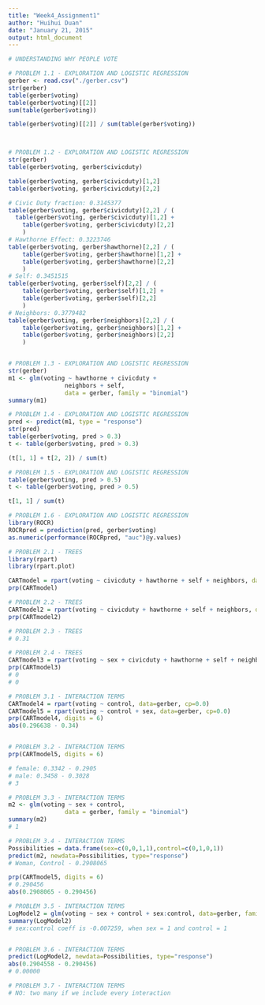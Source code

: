 ```yaml
---
title: "Week4_Assignment1"
author: "Huihui Duan"
date: "January 21, 2015"
output: html_document
---
```


```r
# UNDERSTANDING WHY PEOPLE VOTE

# PROBLEM 1.1 - EXPLORATION AND LOGISTIC REGRESSION
gerber <- read.csv("./gerber.csv")
str(gerber)
table(gerber$voting)
table(gerber$voting)[[2]]
sum(table(gerber$voting))

table(gerber$voting)[[2]] / sum(table(gerber$voting))



# PROBLEM 1.2 - EXPLORATION AND LOGISTIC REGRESSION
str(gerber)
table(gerber$voting, gerber$civicduty)

table(gerber$voting, gerber$civicduty)[1,2]
table(gerber$voting, gerber$civicduty)[2,2]

# Civic Duty fraction: 0.3145377
table(gerber$voting, gerber$civicduty)[2,2] / (
  table(gerber$voting, gerber$civicduty)[1,2] + 
	table(gerber$voting, gerber$civicduty)[2,2]
	)
# Hawthorne Effect: 0.3223746
table(gerber$voting, gerber$hawthorne)[2,2] / (
	table(gerber$voting, gerber$hawthorne)[1,2] + 
	table(gerber$voting, gerber$hawthorne)[2,2]
	)
# Self: 0.3451515
table(gerber$voting, gerber$self)[2,2] / (
	table(gerber$voting, gerber$self)[1,2] + 
	table(gerber$voting, gerber$self)[2,2]
	)
# Neighbors: 0.3779482
table(gerber$voting, gerber$neighbors)[2,2] / (
	table(gerber$voting, gerber$neighbors)[1,2] + 
	table(gerber$voting, gerber$neighbors)[2,2]
	)


# PROBLEM 1.3 - EXPLORATION AND LOGISTIC REGRESSION
str(gerber)
m1 <- glm(voting ~ hawthorne + civicduty + 
				neighbors + self, 
				data = gerber, family = "binomial")
summary(m1)

# PROBLEM 1.4 - EXPLORATION AND LOGISTIC REGRESSION
pred <- predict(m1, type = "response")
str(pred)
table(gerber$voting, pred > 0.3)
t <- table(gerber$voting, pred > 0.3)

(t[1, 1] + t[2, 2]) / sum(t)

# PROBLEM 1.5 - EXPLORATION AND LOGISTIC REGRESSION
table(gerber$voting, pred > 0.5)
t <- table(gerber$voting, pred > 0.5)

t[1, 1] / sum(t)

# PROBLEM 1.6 - EXPLORATION AND LOGISTIC REGRESSION
library(ROCR)
ROCRpred = prediction(pred, gerber$voting)
as.numeric(performance(ROCRpred, "auc")@y.values)

# PROBLEM 2.1 - TREES
library(rpart)
library(rpart.plot)

CARTmodel = rpart(voting ~ civicduty + hawthorne + self + neighbors, data=gerber)
prp(CARTmodel)

# PROBLEM 2.2 - TREES
CARTmodel2 = rpart(voting ~ civicduty + hawthorne + self + neighbors, data=gerber, cp=0.0)
prp(CARTmodel2)

# PROBLEM 2.3 - TREES
# 0.31

# PROBLEM 2.4 - TREES
CARTmodel3 = rpart(voting ~ sex + civicduty + hawthorne + self + neighbors, data=gerber, cp=0.0)
prp(CARTmodel3)
# 0
# 0

# PROBLEM 3.1 - INTERACTION TERMS
CARTmodel4 = rpart(voting ~ control, data=gerber, cp=0.0)
CARTmodel5 = rpart(voting ~ control + sex, data=gerber, cp=0.0)
prp(CARTmodel4, digits = 6)
abs(0.296638 - 0.34)


# PROBLEM 3.2 - INTERACTION TERMS
prp(CARTmodel5, digits = 6)

# female: 0.3342 - 0.2905
# male: 0.3458 - 0.3028
# 3

# PROBLEM 3.3 - INTERACTION TERMS
m2 <- glm(voting ~ sex + control, 
				data = gerber, family = "binomial")
summary(m2)
# 1

# PROBLEM 3.4 - INTERACTION TERMS
Possibilities = data.frame(sex=c(0,0,1,1),control=c(0,1,0,1))
predict(m2, newdata=Possibilities, type="response")
# Woman, Control - 0.2908065

prp(CARTmodel5, digits = 6)
# 0.290456
abs(0.2908065 - 0.290456)

# PROBLEM 3.5 - INTERACTION TERMS
LogModel2 = glm(voting ~ sex + control + sex:control, data=gerber, family="binomial")
summary(LogModel2)
# sex:control coeff is -0.007259, when sex = 1 and control = 1


# PROBLEM 3.6 - INTERACTION TERMS
predict(LogModel2, newdata=Possibilities, type="response")
abs(0.2904558 - 0.290456)
# 0.00000

# PROBLEM 3.7 - INTERACTION TERMS  
# NO: two many if we include every interaction

```

